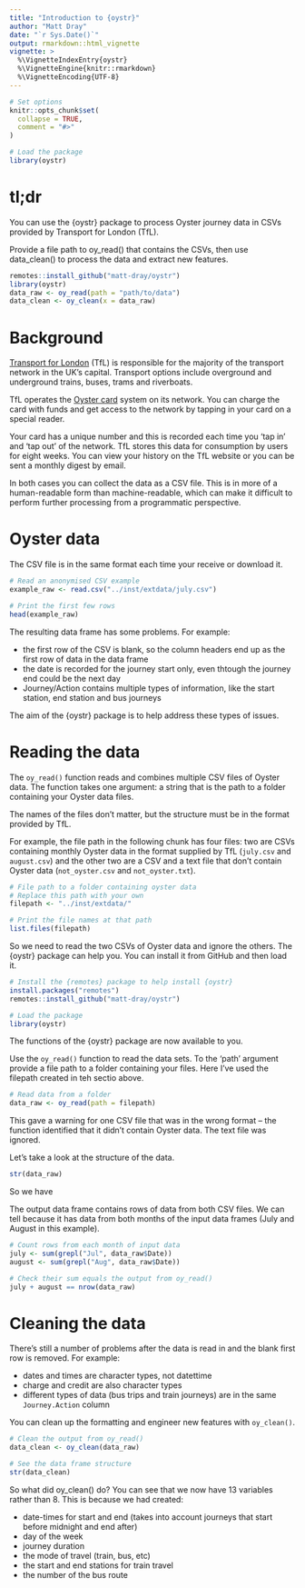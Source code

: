 ```yaml
---
title: "Introduction to {oystr}"
author: "Matt Dray"
date: "`r Sys.Date()`"
output: rmarkdown::html_vignette
vignette: >
  %\VignetteIndexEntry{oystr}
  %\VignetteEngine{knitr::rmarkdown}
  %\VignetteEncoding{UTF-8}
---
```


```r
# Set options
knitr::opts_chunk$set(
  collapse = TRUE,
  comment = "#>"
)

# Load the package
library(oystr)
```

# tl;dr

You can use the {oystr} package to process Oyster journey data in CSVs provided by Transport for London (TfL).

Provide a file path to oy_read() that contains the CSVs, then use data_clean() to process the data and extract new features.

```r
remotes::install_github("matt-dray/oystr")
library(oystr)
data_raw <- oy_read(path = "path/to/data")
data_clean <- oy_clean(x = data_raw)
```

# Background

[Transport for London](https://tfl.gov.uk) (TfL) is responsible for the majority of the transport network in the UK's capital. Transport options include overground and underground trains, buses, trams and riverboats.

TfL operates the [Oyster card](https://oyster.tfl.gov.uk/) system on its network. You can charge the card with funds and get access to the network by tapping in your card on a special reader.

Your card has a unique number and this is recorded each time you 'tap in' and 'tap out' of the network. TfL stores this data for consumption by users for eight weeks. You can view your history on the TfL website or you can be sent a monthly digest by email.

In both cases you can collect the data as a CSV file. This is in more of a human-readable form than machine-readable, which can make it difficult to perform further processing from a programmatic perspective.

# Oyster data

The CSV file is in the same format each time your receive or download it.

```r
# Read an anonymised CSV example
example_raw <- read.csv("../inst/extdata/july.csv")

# Print the first few rows
head(example_raw)
```

The resulting data frame has some problems. For example:

* the first row of the CSV is blank, so the column headers end up as the first row of data in the data frame 
* the date is recorded for the journey start only, even thtough the journey end could be the next day
* Journey/Action contains multiple types of information, like the start station, end station and bus journeys

The aim of the {oystr} package is to help address these types of issues.

# Reading the data

The `oy_read()` function reads and combines multiple CSV files of Oyster data. The function takes one argument: a string that is the path to a folder containing your Oyster data files.

The names of the files don't matter, but the structure must be in the format provided by TfL.

For example, the file path in the following chunk has four files: two are CSVs containing monthly Oyster data in the format supplied by TfL (`july.csv` and `august.csv`) and the other two are a CSV and a text file that don't contain Oyster data (`not_oyster.csv` and `not_oyster.txt`).

```r
# File path to a folder containing oyster data
# Replace this path with your own
filepath <- "../inst/extdata/"

# Print the file names at that path
list.files(filepath)
```

So we need to read the two CSVs of Oyster data and ignore the others. The {oystr} package can help you. You can install it from GitHub and then load it.

```r
# Install the {remotes} package to help install {oystr} 
install.packages("remotes")
remotes::install_github("matt-dray/oystr")

# Load the package
library(oystr)
```

The functions of the {oystr} package are now available to you.

Use the `oy_read()` function to read the data sets. To the 'path' argument provide a file path to a folder containing your files. Here I've used the filepath created in teh sectio above. 

```r
# Read data from a folder
data_raw <- oy_read(path = filepath)
```

This gave a warning for one CSV file that was in the wrong format -- the function identified that it didn't contain Oyster data. The text file was ignored.

Let's take a look at the structure of the data. 

```r
str(data_raw)
```

So we have 

The output data frame contains rows of data from both CSV files. We can tell because it has data from both months of the input data frames (July and August in this example).

```r
# Count rows from each month of input data
july <- sum(grepl("Jul", data_raw$Date))
august <- sum(grepl("Aug", data_raw$Date))

# Check their sum equals the output from oy_read()
july + august == nrow(data_raw)
```

# Cleaning the data

There's still a number of problems after the data is read in and the blank first row is removed. For example:

* dates and times are character types, not datettime
* charge and credit are also character types
* different types of data (bus trips and train journeys) are in the same `Journey.Action` column

You can clean up the formatting and engineer new features with `oy_clean()`.

```r
# Clean the output from oy_read()
data_clean <- oy_clean(data_raw)

# See the data frame structure
str(data_clean) 
```

So what did oy_clean() do? You can see that we now have 13 variables rather than 8. This is because we had created:

* date-times for start and end (takes into account journeys that start before midnight and end after)
* day of the week
* journey duration
* the mode of travel (train, bus, etc)
* the start and end stations for train travel
* the number of the bus route
